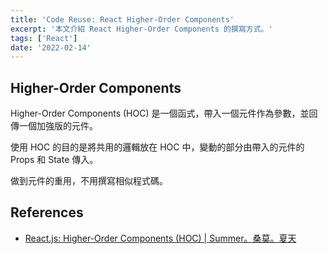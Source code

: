 ```yaml
---
title: 'Code Reuse: React Higher-Order Components'
excerpt: '本文介紹 React Higher-Order Components 的撰寫方式。'
tags: ['React']
date: '2022-02-14'
---
```


## Higher-Order Components

Higher-Order Components (HOC) 是一個函式，帶入一個元件作為參數，並回傳一個加強版的元件。

使用 HOC 的目的是將共用的邏輯放在 HOC 中，變動的部分由帶入的元件的 Props 和 State 傳入。

做到元件的重用，不用撰寫相似程式碼。

## References

- [React.js: Higher-Order Components (HOC) | Summer。桑莫。夏天](https://cythilya.github.io/2018/05/20/react-hoc/)
